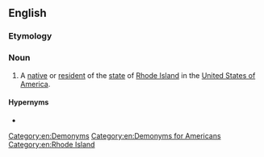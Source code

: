 ==English==

===Etymology===
{{suffix|Rhode Island|er|id2=inhabitant|lang=en}}

===Noun===
{{en-noun}}

# A [[native]] or [[resident]] of the [[state]] of [[Rhode Island]] in the [[United States of America]].

====Hypernyms====
* {{l|en|American}}

[[Category:en:Demonyms]]
[[Category:en:Demonyms for Americans]]
[[Category:en:Rhode Island]]